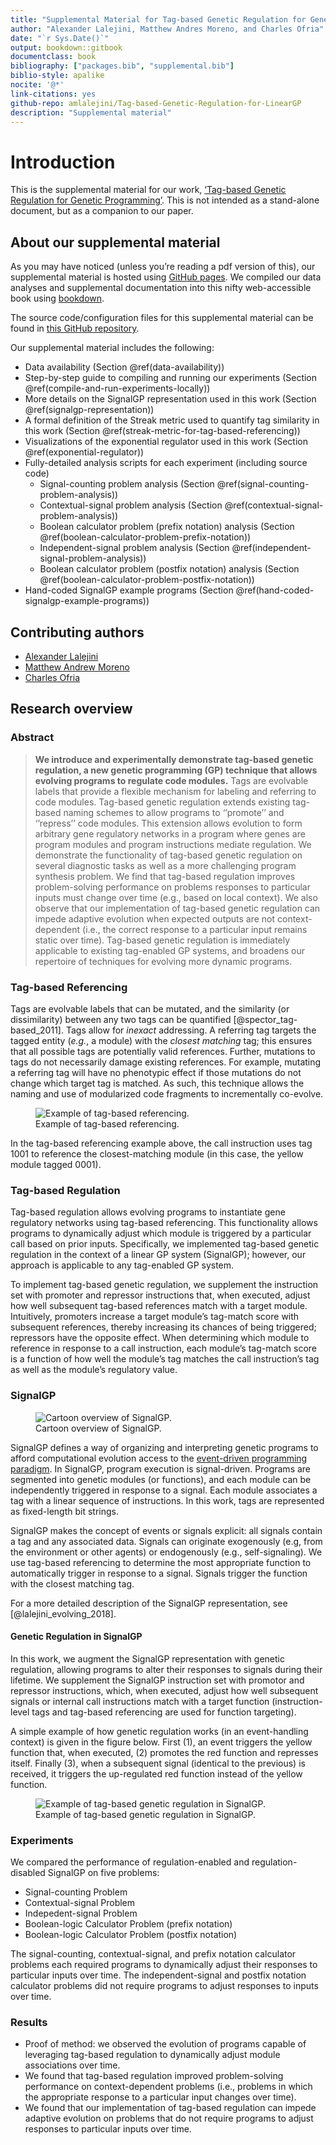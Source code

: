 ```yaml
---
title: "Supplemental Material for Tag-based Genetic Regulation for Genetic Programming"
author: "Alexander Lalejini, Matthew Andres Moreno, and Charles Ofria"
date: "`r Sys.Date()`"
output: bookdown::gitbook
documentclass: book
bibliography: ["packages.bib", "supplemental.bib"]
biblio-style: apalike
nocite: '@*'
link-citations: yes
github-repo: amlalejini/Tag-based-Genetic-Regulation-for-LinearGP
description: "Supplemental material"
---
```


# Introduction

This is the supplemental material for our work, ['Tag-based Genetic Regulation for Genetic Programming'](https://arxiv.org/abs/2012.09229).
This is not intended as a stand-alone document, but as a companion to our paper.

## About our supplemental material

As you may have noticed (unless you're reading a pdf version of this), our supplemental material is hosted using [GitHub pages](https://pages.github.com/).
We compiled our data analyses and supplemental documentation into this nifty web-accessible book using [bookdown](https://bookdown.org).

The source code/configuration files for this supplemental material can be found in [this GitHub repository](https://github.com/amlalejini/Tag-based-Genetic-Regulation-for-LinearGP).

Our supplemental material includes the following:

- Data availability (Section \@ref(data-availability))
- Step-by-step guide to compiling and running our experiments (Section \@ref(compile-and-run-experiments-locally))
- More details on the SignalGP representation used in this work (Section \@ref(signalgp-representation))
- A formal definition of the Streak metric used to quantify tag similarity in this work (Section \@ref(streak-metric-for-tag-based-referencing))
- Visualizations of the exponential regulator used in this work (Section \@ref(exponential-regulator))
- Fully-detailed analysis scripts for each experiment (including source code)
  - Signal-counting problem analysis (Section \@ref(signal-counting-problem-analysis))
  - Contextual-signal problem analysis (Section \@ref(contextual-signal-problem-analysis))
  - Boolean calculator problem (prefix notation) analysis (Section \@ref(boolean-calculator-problem-prefix-notation))
  - Independent-signal problem analysis (Section \@ref(independent-signal-problem-analysis))
  - Boolean calculator problem (postfix notation) analysis (Section \@ref(boolean-calculator-problem-postfix-notation))
- Hand-coded SignalGP example programs (Section \@ref(hand-coded-signalgp-example-programs))

## Contributing authors

- [Alexander Lalejini](https://lalejini.com/)
- [Matthew Andrew Moreno](http://mmore500.com/)
- [Charles Ofria](https://ofria.com/)

## Research overview

### Abstract

> **We introduce and experimentally demonstrate tag-based genetic regulation, a new genetic programming (GP) technique that allows evolving programs to regulate code modules.**
Tags are evolvable labels that provide a flexible mechanism for labeling and referring to code modules.
Tag-based genetic regulation extends existing tag-based naming schemes to allow programs to ''promote'' and ''repress'' code modules.
This extension allows evolution to form arbitrary gene regulatory networks in a program where genes are program modules and program instructions mediate regulation.
We demonstrate the functionality of tag-based genetic regulation on several diagnostic tasks as well as a more challenging program synthesis problem.
We find that tag-based regulation improves problem-solving performance on problems responses to particular inputs must change over time (e.g., based on local context).
We also observe that our implementation of tag-based genetic regulation can impede adaptive evolution when expected outputs are not context-dependent (i.e., the correct response to a particular input remains static over time).
Tag-based genetic regulation is immediately applicable to existing tag-enabled GP systems, and broadens our repertoire of techniques for evolving more dynamic programs.

### Tag-based Referencing

Tags are evolvable labels that can be mutated, and the similarity (or dissimilarity) between any two tags can be quantified [@spector_tag-based_2011].
Tags allow for _inexact_ addressing.
A referring tag targets the tagged entity (_e.g._, a module) with the _closest matching_ tag;
this ensures that all possible tags are potentially valid references.
Further, mutations to tags do not necessarily damage existing references.
For example, mutating a referring tag will have no phenotypic effect if those mutations do not change which target tag is matched.
As such, this technique allows the naming and use of modularized code fragments to incrementally co-evolve.

![Example of tag-based referencing.](./media/tag-based-referencing.png)

In the tag-based referencing example above, the call instruction uses tag 1001 to reference the closest-matching module (in this case, the yellow module tagged 0001).

### Tag-based Regulation

Tag-based regulation allows evolving programs to instantiate gene regulatory networks using tag-based referencing.
This functionality allows programs to dynamically adjust which module is triggered by a particular call based on prior inputs.
Specifically, we implemented tag-based genetic regulation in the context of a linear GP system (SignalGP); however, our approach is applicable to any tag-enabled GP system.

To implement tag-based genetic regulation, we supplement the instruction set with promoter and repressor instructions that, when executed, adjust how well subsequent tag-based references match with a target module.
Intuitively, promoters increase a target module's tag-match score with subsequent references, thereby increasing its chances of being triggered; repressors have the opposite effect.
When determining which module to reference in response to a call instruction, each module's tag-match score is a function of how well the module's tag matches the call instruction's tag as well as the module's regulatory value.

### SignalGP

![Cartoon overview of SignalGP.](./media/sgp-cartoon.png)

SignalGP defines a way of organizing and interpreting genetic programs to afford computational evolution access to the [event-driven programming paradigm](https://en.wikipedia.org/wiki/Event-driven_programming).
In SignalGP, program execution is signal-driven.
Programs are segmented into genetic modules (or functions), and each module can be independently triggered in response to a signal.
Each module associates a tag with a linear sequence of instructions.
In this work, tags are represented as fixed-length bit strings.

SignalGP makes the concept of events or signals explicit: all signals contain a tag and any associated
data.
Signals can originate exogenously (e.g, from the environment or other agents) or endogenously (e.g., self-signaling).
We use tag-based referencing to determine the most appropriate function to automatically trigger in
response to a signal.
Signals trigger the function with the closest matching tag.

For a more detailed description of the SignalGP representation, see [@lalejini_evolving_2018].

#### Genetic Regulation in SignalGP

In this work, we augment the SignalGP representation with genetic regulation, allowing programs to alter their responses to signals during their lifetime.
We supplement the SignalGP instruction set with promotor and repressor instructions, which, when executed, adjust how well subsequent signals or internal call instructions match with a target function (instruction-level tags and tag-based referencing are used for function targeting).

A simple example of how genetic regulation works (in an event-handling context) is given in the figure below. First (1), an event triggers the yellow function that, when executed, (2) promotes the red function and represses itself. Finally (3), when a subsequent signal (identical to the previous) is received, it triggers the up-regulated red function instead of the yellow function.

![Example of tag-based genetic regulation in SignalGP.](./media/regulation-example-cartoon.png)

### Experiments

We compared the performance of regulation-enabled and regulation-disabled SignalGP on five problems:

- Signal-counting Problem
- Contextual-signal Problem
- Indepedent-signal Problem
- Boolean-logic Calculator Problem (prefix notation)
- Boolean-logic Calculator Problem (postfix notation)

The signal-counting, contextual-signal, and prefix notation calculator problems each required programs to dynamically adjust their responses to particular inputs over time.
The independent-signal and postfix notation calculator problems did not require programs to adjust responses to inputs over time.

### Results

- Proof of method: we observed the evolution of programs capable of leveraging tag-based regulation to dynamically adjust module associations over time.
- We found that tag-based regulation improved problem-solving performance on context-dependent problems (i.e., problems in which the appropriate response to a particular input changes over time).
- We found that our implementation of tag-based regulation can impede adaptive evolution on problems that do not require programs to adjust responses to particular inputs over time.
